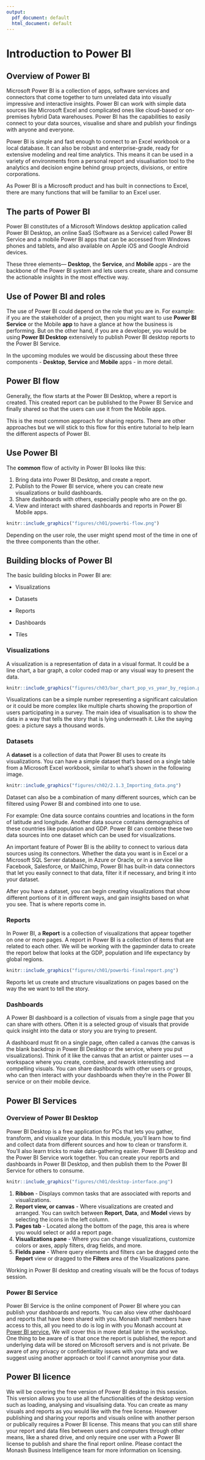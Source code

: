 ```yaml
---
output:
  pdf_document: default
  html_document: default
---
```

# Introduction to Power BI

## Overview of Power BI
Microsoft Power BI is a collection of apps, software services and connectors that come together to turn unrelated data into visually impressive and interactive insights. Power BI can work with simple data sources like Microsoft Excel and complicated ones like cloud-based or on-premises hybrid Data warehouses. Power BI has the capabilities to easily connect to your data sources, visualise and share and publish your findings with anyone and everyone. 

Power BI is simple and fast enough to connect to an Excel workbook or a local database. It can also be robust and enterprise-grade, ready for extensive modeling and real time analytics. This means it can be used in a variety of environments from a personal report and visualisation tool to the analytics and decision engine behind group projects, divisions, or entire corporations.

As Power BI is a Microsoft product and has built in connections to Excel, there are many functions that will be familiar to an Excel user.

## The parts of Power BI
Power BI constitutes of a Microsoft Windows desktop application called Power BI Desktop, an online SaaS (Software as a Service) called Power BI Service and a mobile Power BI apps that can be accessed from Windows phones and tablets, and also available on Apple iOS and Google Android devices.

These three elements— **Desktop**, the **Service**, and **Mobile** apps - are the backbone of the Power BI system and lets users create, share and consume the actionable insights in the most effective way.

## Use of Power BI and roles
The use of Power BI could depend on the role that you are in. For example: if you are the stakeholder of a project, then you might want to use **Power BI Service** or the Mobile **app** to have a glance at how the business is performing. But on the other hand, if you are a developer, you would be using **Power BI Desktop** extensively to publish Power BI desktop reports to the Power BI Service. 

In the upcoming modules we would be discussing about these three components - **Desktop**, **Service** and **Mobile** apps - in more detail. 

## Power BI flow
Generally, the flow starts at the Power BI Desktop, where a report is created. This created report can be published to the Power BI Service and finally shared so that the users can use it from the Mobile apps.

This is the most common approach for sharing reports. There are other approaches but we will stick to this flow for this entire tutorial to help learn the different aspects of Power BI.

## Use Power BI
The **common** flow of activity in Power BI looks like this:  

1. Bring data into Power BI Desktop, and create a report.
2. Publish to the Power BI service, where you can create new visualizations or build dashboards.
3. Share dashboards with others, especially people who are on the go.
4. View and interact with shared dashboards and reports in Power BI Mobile apps.

```r
knitr::include_graphics("figures/ch01/powerbi-flow.png")
```

Depending on the user role, the user might spend most of the time in one of the three components than the other. 

## Building blocks of Power BI

The basic building blocks in Power BI are:

* Visualizations

* Datasets

* Reports

* Dashboards

* Tiles


### Visualizations
A visualization is a representation of data in a visual format. It could be a line chart, a bar graph, a color coded map or any visual way to present the data. 

```r
knitr::include_graphics("figures/ch03/bar_chart_pop_vs_year_by_region.png")
```

Visualizations can be a simple number representing a significant calculation or it could be more complex like multiple charts showing the proportion of users participating in a survey. The main idea of visualisation is to show the data in a way that tells the story that is lying underneath it. Like the saying goes: a picture says a thousand words. 

### Datasets
A **dataset** is a collection of data that Power BI uses to create its visualizations.
You can have a simple dataset that's based on a single table from a Microsoft Excel workbook, similar to what's shown in the following image.

```r
knitr::include_graphics("figures/ch02/2.1.3_Importing_data.png")
```

Dataset can also be a combination of many different sources, which can be filtered using Power BI and combined into one to use. 

For example: One data source contains countries and locations in the form of latitude and longitude. Another data source contains demographics of these countries like population and GDP. Power BI can combine these two data sources into one dataset which can be used for visualizations. 

An important feature of Power BI is the ability to connect to various data sources using its connectors. Whether the data you want is in Excel or a Microsoft SQL Server database, in Azure or Oracle, or in a service like Facebook, Salesforce, or MailChimp, Power BI has built-in data connectors that let you easily connect to that data, filter it if necessary, and bring it into your dataset.

After you have a dataset, you can begin creating visualizations that show different portions of it in different ways, and gain insights based on what you see. That is where reports come in.

### Reports
In Power BI, a **Report** is a collection of visualizations that appear together on one or more pages. A report in Power BI is a collection of items that are related to each other. We will be working with the gapminder data to create the report below that looks at the GDP, population and life expectancy by global regions.

```r
knitr::include_graphics("figures/ch01/powerbi-finalreport.png")
```

Reports let us create and structure visualizations on pages based on the way the we want to tell the story. 

### Dashboards
A Power BI dashboard is a collection of visuals from a single page that you can share with others. Often it is a selected group of visuals that provide quick insight into the data or story you are trying to present.

A dashboard must fit on a single page, often called a canvas (the canvas is the blank backdrop in Power BI Desktop or the service, where you put visualizations). Think of it like the canvas that an artist or painter uses — a workspace where you create, combine, and rework interesting and compelling visuals. You can share dashboards with other users or groups, who can then interact with your dashboards when they're in the Power BI service or on their mobile device.

## Power BI Services

### Overview of Power BI Desktop
Power BI Desktop is a free application for PCs that lets you gather, transform, and visualize your data. In this module, you'll learn how to find and collect data from different sources and how to clean or transform it. You'll also learn tricks to make data-gathering easier.
Power BI Desktop and the Power BI Service work together. You can create your reports and dashboards in Power BI Desktop, and then publish them to the Power BI Service for others to consume.

```r
knitr::include_graphics("figures/ch01/desktop-interface.png")
```

1. **Ribbon** - Displays common tasks that are associated with reports and visualizations.
2. **Report view, or canvas** - Where visualizations are created and arranged. You can switch between **Report**, **Data**, and **Model** views by selecting the icons in the left column.
3. **Pages tab** - Located along the bottom of the page, this area is where you would select or add a report page.
4. **Visualizations pane** - Where you can change visualizations, customize colors or axes, apply filters, drag fields, and more.
5. **Fields pane** - Where query elements and filters can be dragged onto the **Report** view or dragged to the **Filters** area of the Visualizations pane.

Working in Power BI desktop and creating visuals will be the focus of todays session.

### Power BI Service
Power BI Service is the online component of Power BI where you can publish your dashboards and reports. You can also view other dashboard and reports that have been shared with you. Monash staff members have access to this, all you need to do is log in with you Monash account at [Power BI service.](https://powerbi.microsoft.com/en-us/landing/signin/) We will cover this in more detail later in the workshop. One thing to be aware of is that once the report is published, the report and underlying data will be stored on Microsoft servers and is not private. Be aware of any privacy or confidentiality issues with your data and we suggest using another approach or tool if cannot anonymise your data.

## Power BI licence

We will be covering the free version of Power BI desktop in this session. This version allows you to use all the functionalities of the desktop version such as loading, analysing and visualising data. You can create as many visuals and reports as you would like with the free license. However publishing and sharing your reports and visuals online with another person or publically requires a Power BI license. This means that you can still share your report and data files between users and computers through other means, like a shared drive, and only require one user with a Power BI license to publish and share the final report online. Please contact the Monash Business Intelligence team for more information on licensing.


